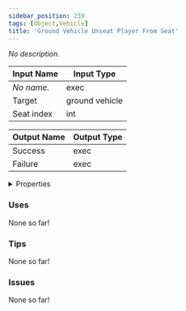 ```yaml
---
sidebar_position: 239
tags: [Object,Vehicle]
title: 'Ground Vehicle Unseat Player From Seat'
---
```


*No description.*




<EsbSvg />

| Input Name | Input Type |
|-----------|-----------|
| *No name.* | exec |
| Target | ground vehicle |
| Seat index | int |

| Output Name | Output Type |
|-----------|-----------|
| Success | exec |
| Failure | exec |


<details>
  <summary>Properties</summary>
  <div>
    <div>
    <table>
      <thead>
        <tr>
          <th>Is beta required?</th>
          <th>❌</th>
        </tr>
        <tr>
          <th>Is this chip a trolling risk?</th>
          <th>❌</th>
        </tr>
        <tr>
          <th>Is this chip a role assignment risk?</th>
          <th>❌</th>
        </tr>
        <tr>
          <th>Chip UUID</th>
          <th>4bb12ec4-780e-4186-a597-36bdc5c67b43</th>
        </tr>
      </thead>
    </table>
    </div>
  </div>
</details>

### Uses

None so far!

### Tips

None so far!

### Issues

None so far!